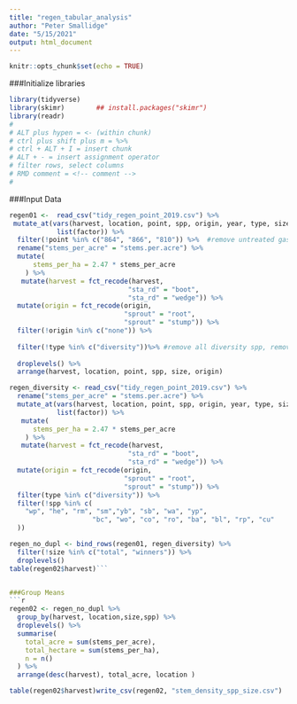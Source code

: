 ```yaml
---
title: "regen_tabular_analysis"
author: "Peter Smallidge"
date: "5/15/2021"
output: html_document
---
```


```r
knitr::opts_chunk$set(echo = TRUE)
```


###Initialize libraries
```r
library(tidyverse)
library(skimr)        ## install.packages("skimr")
library(readr)
#
# ALT plus hypen = <- (within chunk)
# ctrl plus shift plus m = %>% 
# ctrl + ALT + I = insert chunk
# ALT + - = insert assignment operator
# filter rows, select columns
# RMD comment = <!-- comment -->
# 

```


###Input Data
```r


regen01 <-  read_csv("tidy_regen_point_2019.csv") %>% 
 mutate_at(vars(harvest, location, point, spp, origin, year, type, size),
            list(factor)) %>% 
  filter(!point %in% c("864", "866", "810")) %>%  #remove untreated gas line plots
  rename("stems_per_acre" = "stems.per.acre") %>% 
  mutate(
      stems_per_ha = 2.47 * stems_per_acre
    ) %>% 
   mutate(harvest = fct_recode(harvest,
                              "sta_rd" = "boot",
                              "sta_rd" = "wedge")) %>% 
  mutate(origin = fct_recode(origin,
                             "sprout" = "root",
                             "sprout" = "stump")) %>%  
  filter(!origin %in% c("none")) %>% 
  
  filter(!type %in% c("diversity"))%>% #remove all diversity spp, remove comm, then row_bind
  
  droplevels() %>%
  arrange(harvest, location, point, spp, size, origin)

regen_diversity <- read_csv("tidy_regen_point_2019.csv") %>% 
  rename("stems_per_acre" = "stems.per.acre") %>% 
  mutate_at(vars(harvest, location, point, spp, origin, year, type, size),
            list(factor)) %>% 
   mutate(
      stems_per_ha = 2.47 * stems_per_acre
    ) %>% 
   mutate(harvest = fct_recode(harvest,
                              "sta_rd" = "boot",
                              "sta_rd" = "wedge")) %>% 
  mutate(origin = fct_recode(origin,
                             "sprout" = "root",
                             "sprout" = "stump")) %>%  
  filter(type %in% c("diversity")) %>% 
  filter(!spp %in% c(
    "wp", "he", "rm", "sm","yb", "sb", "wa", "yp",
                     "bc", "wo", "co", "ro", "ba", "bl", "rp", "cu"
  ))

regen_no_dupl <- bind_rows(regen01, regen_diversity) %>% 
  filter(!size %in% c("total", "winners")) %>% 
  droplevels()
table(regen02$harvest)```


###Group Means
```r

regen02 <- regen_no_dupl %>% 
  group_by(harvest, location,size,spp) %>% 
  droplevels() %>% 
  summarise(
    total_acre = sum(stems_per_acre),
    total_hectare = sum(stems_per_ha),
    n = n()
  ) %>% 
  arrange(desc(harvest), total_acre, location )

table(regen02$harvest)write_csv(regen02, "stem_density_spp_size.csv")

```
